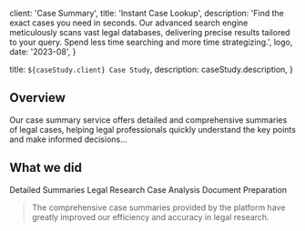
  client: 'Case Summary',
  title: 'Instant Case Lookup',
  description:
    'Find the exact cases you need in seconds. Our advanced search engine meticulously scans vast legal databases, delivering precise results tailored to your query. Spend less time searching and more time strategizing.',
  logo,
  date: '2023-08',
}

  title: `${caseStudy.client} Case Study`,
  description: caseStudy.description,
}

## Overview

Our case summary service offers detailed and comprehensive summaries of legal cases, helping legal professionals quickly understand the key points and make informed decisions...

## What we did

<TagList>
  <TagListItem>Detailed Summaries</TagListItem>
  <TagListItem>Legal Research</TagListItem>
  <TagListItem>Case Analysis</TagListItem>
  <TagListItem>Document Preparation</TagListItem>
</TagList>

<Blockquote
  author={{ name: 'Emily Brown', role: 'CEO of Case Summary Inc.' }}
  image={{ src: logo }}
>
  The comprehensive case summaries provided by the platform have greatly improved our efficiency and accuracy in legal research.
</Blockquote>

<StatList>
  <StatListItem value="90%" label="Time Saved on Research" />
  <StatListItem value="85%" label="Accuracy in Case Analysis" />
  <StatListItem value="95%" label="Client Satisfaction" />
</StatList>